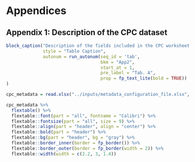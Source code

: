 # Appendices

## Appendix 1: Description of the CPC dataset {#cpcFields}


```r
block_caption("Description of the fields included in the CPC worksheet of the configuration file", 
              style = "Table Caption", 
              autonum = run_autonum(seq_id = 'tab', 
                                    bkm = "App2", 
                                    start_at = 1, 
                                    pre_label = "Tab. A", 
                                    prop = fp_text_lite(bold = TRUE))
)

cpc_metadata = read.xlsx("../inputs/metadata_configuration_file.xlsx", sheet = "CPC", sep.names = " ")

cpc_metadata %>% 
  flextable() %>% 
  flextable::font(part = "all", fontname = "Calibri") %>% 
  flextable::fontsize(part = "all", size = 9) %>% 
  flextable::align(part = "header", align = "center") %>% 
  flextable::bold(part = "header") %>% 
  flextable::bg(part = "header", bg = "gray") %>% 
  flextable::border_inner(border = fp_border()) %>%
  flextable::border_outer(border = fp_border(width = 2)) %>% 
  flextable::width(width = c(2.2, 3, 1.4))
```